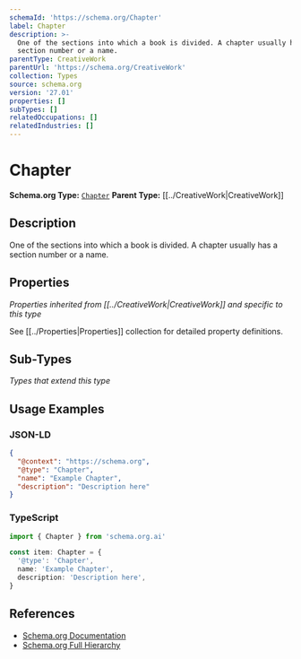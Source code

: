 ```yaml
---
schemaId: 'https://schema.org/Chapter'
label: Chapter
description: >-
  One of the sections into which a book is divided. A chapter usually has a
  section number or a name.
parentType: CreativeWork
parentUrl: 'https://schema.org/CreativeWork'
collection: Types
source: schema.org
version: '27.01'
properties: []
subTypes: []
relatedOccupations: []
relatedIndustries: []
---
```

# Chapter

**Schema.org Type:** [`Chapter`](https://schema.org/Chapter)
**Parent Type:** [[../CreativeWork|CreativeWork]]

## Description

One of the sections into which a book is divided. A chapter usually has a section number or a name.

## Properties

*Properties inherited from [[../CreativeWork|CreativeWork]] and specific to this type*

See [[../Properties|Properties]] collection for detailed property definitions.

## Sub-Types

*Types that extend this type*

## Usage Examples

### JSON-LD

```json
{
  "@context": "https://schema.org",
  "@type": "Chapter",
  "name": "Example Chapter",
  "description": "Description here"
}
```

### TypeScript

```typescript
import { Chapter } from 'schema.org.ai'

const item: Chapter = {
  '@type': 'Chapter',
  name: 'Example Chapter',
  description: 'Description here',
}
```

## References

- [Schema.org Documentation](https://schema.org/Chapter)
- [Schema.org Full Hierarchy](https://schema.org/docs/full.html)
